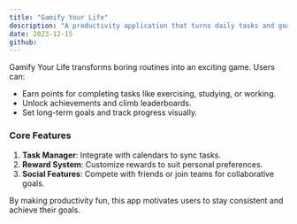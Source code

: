 ```yaml
---
title: "Gamify Your Life"
description: "A productivity application that turns daily tasks and goals into a gamified experience with levels, achievements, and rewards."
date: 2023-12-15
github:
---
```


Gamify Your Life transforms boring routines into an exciting game. Users can:

- Earn points for completing tasks like exercising, studying, or working.
- Unlock achievements and climb leaderboards.
- Set long-term goals and track progress visually.

### Core Features

1. **Task Manager**: Integrate with calendars to sync tasks.
2. **Reward System**: Customize rewards to suit personal preferences.
3. **Social Features**: Compete with friends or join teams for collaborative goals.

By making productivity fun, this app motivates users to stay consistent and achieve their goals.
